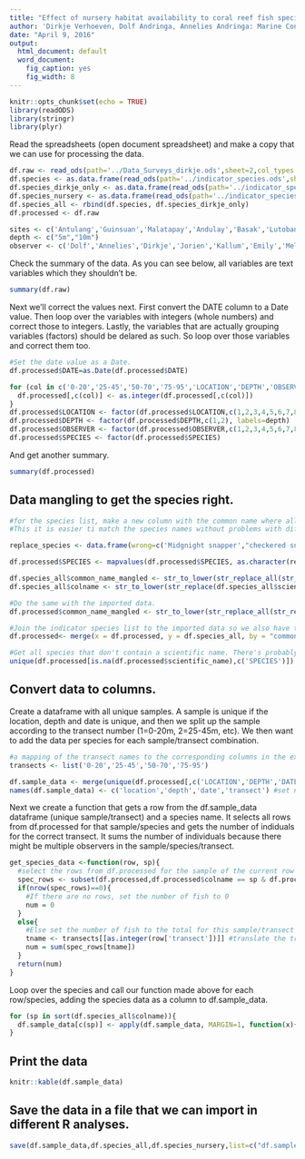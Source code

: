 ```yaml
---
title: "Effect of nursery habitat availability to coral reef fish species"
author: 'Dirkje Verhoeven, Dolf Andringa, Annelies Andringa: Marine Conservation Philippines'
date: "April 9, 2016"
output:
  html_document: default
  word_document:
    fig_caption: yes
    fig_width: 8
---
```


```r
knitr::opts_chunk$set(echo = TRUE)
library(readODS)
library(stringr)
library(plyr)
```
Read the spreadsheets (open document spreadsheet) and make a copy that we can use for processing the data.
```r
df.raw <- read_ods(path='../Data_Surveys_dirkje.ods',sheet=2,col_types = c(text,numeric,numeric,numeric,numeric,numeric,numeric,numeric,numeric,date))
df.species <- as.data.frame(read_ods(path='../indicator_species.ods',sheet=1,col_types = c(text,text)))
df.species_dirkje_only <- as.data.frame(read_ods(path='../indicator_species.ods',sheet=2,col_types = c(text,text)))
df.species_nursery <- as.data.frame(read_ods(path='../indicator_species.ods',sheet=3,col_types = c(text,text)))
df.species_all <- rbind(df.species, df.species_dirkje_only)
df.processed <- df.raw

sites <- c('Antulang','Guinsuan','Malatapay','Andulay','Basak','Lutoban South','Lutoban Pier','Kookoos Nest','Dauin Poblacion')
depth <- c("5m","10m")
observer <- c('Dolf','Annelies','Dirkje','Jorien','Kallum','Emily','Melina','Rosaly','Jess','Jelle','Anna')
```

Check the summary of the data. As you can see below, all variables are text variables which they shouldn't be.
```r
summary(df.raw)
```

Next we'll correct the values next. First convert the DATE column to a Date value.
Then loop over the variables with integers (whole numbers) and correct those to integers.
Lastly, the variables that are actually grouping variables (factors) should be delared as such. So loop over those variables and correct them too.
```r


#Set the date value as a Date.
df.processed$DATE=as.Date(df.processed$DATE)

for (col in c('0-20','25-45','50-70','75-95','LOCATION','DEPTH','OBSERVER')){
  df.processed[,c(col)] <- as.integer(df.processed[,c(col)])
}
df.processed$LOCATION <- factor(df.processed$LOCATION,c(1,2,3,4,5,6,7,8,9), labels=sites)
df.processed$DEPTH <- factor(df.processed$DEPTH,c(1,2), labels=depth)
df.processed$OBSERVER <- factor(df.processed$OBSERVER,c(1,2,3,4,5,6,7,8,9,10,11), labels=observer)
df.processed$SPECIES <- factor(df.processed$SPECIES)
```
And get another summary.
```r
summary(df.processed)
```


## Data mangling to get the species right.

```r

#for the species list, make a new column with the common name where all spaces and - are removed and it is converted to lower case.
#This it is easier ti match the species names without problems with different spelling.

replace_species <- data.frame(wrong=c('Midgnight snapper',"checkered snapper","Diagonal banded sweetlip","linecheecked wrasse","Linedcheecked Wrasse","Sixtripe wrasse","Splendid soldier"), right=c('Midnight snapper','Chequered Snapper',"Diagonal banded sweetlips",'Linedcheeked Wrasse','Linedcheeked Wrasse','Sixstripe Wrasse','Splendid Soldierfish'))

df.processed$SPECIES <- mapvalues(df.processed$SPECIES, as.character(replace_species$wrong), as.character(replace_species$right))

df.species_all$common_name_mangled <- str_to_lower(str_replace_all(str_replace_all(str_replace_all(df.species_all$common_name,' ',''),'-',''),'\'',''))
df.species_all$colname <- str_to_lower(str_replace(df.species_all$scientific_name,' ','_'))

#Do the same with the imported data.
df.processed$common_name_mangled <- str_to_lower(str_replace_all(str_replace_all(str_replace_all(df.processed$SPECIES,' ',''),'-',''),'\'',''))

#Join the indicator species list to the imported data so we also have the scientific name and other info in there.
df.processed<- merge(x = df.processed, y = df.species_all, by = "common_name_mangled", all.x = TRUE)

#Get all species that don't contain a scientific name. There's probably a mis spelling with the common name.
unique(df.processed[is.na(df.processed$scientific_name),c('SPECIES')])

```


## Convert data to columns.
Create a dataframe with all unique samples. A sample is unique if the location, depth and date is unique, and then we split up the sample according to the transect number (1=0-20m, 2=25-45m, etc). We then want to add the data per species for each sample/transect combination.
```r

#a mapping of the transect names to the corresponding columns in the excel sheet
transects <- list('0-20','25-45','50-70','75-95')

df.sample_data <- merge(unique(df.processed[,c('LOCATION','DEPTH','DATE')]),c(1,2,3,4))
names(df.sample_data) <- c('location','depth','date','transect') #set nice column names
```
Next we create a function that gets a row from the df.sample_data dataframe (unique sample/transect) and a species name.
It selects all rows from df.processed for that sample/species and gets the number of indiduals for the correct transect. 
It sums the number of individuals because there might be multiple observers in the sample/species/transect.

```r
get_species_data <-function(row, sp){
  #select the rows from df.processed for the sample of the current row and current species
  spec_rows <- subset(df.processed,df.processed$colname == sp & df.processed$DEPTH == row['depth'] & df.processed$LOCATION == row['location'] & df.processed$DATE == row['date'])
  if(nrow(spec_rows)==0){
    #If there are no rows, set the number of fish to 0
    num = 0
  }
  else{
    #Else set the number of fish to the total for this sample/transect (sum for all observers together)
    tname <- transects[[as.integer(row['transect'])]] #translate the transect number (1,2,3,4) to the correct column name (0-20, etc)
    num = sum(spec_rows[tname])
  }
  return(num)
}
```

Loop over the species and call our function made above for each row/species, adding the species data as a column to df.sample_data.
```r

for (sp in sort(df.species_all$colname)){
  df.sample_data[c(sp)] <- apply(df.sample_data, MARGIN=1, function(x){get_species_data(x,sp)})
}

```
## Print the data
```r
knitr::kable(df.sample_data)
```

## Save the data in a file that we can import in different R analyses.
```r
save(df.sample_data,df.species_all,df.species_nursery,list=c("df.sample_data","df.species_all","df.species_nursery"), file="data.RDa")
```
